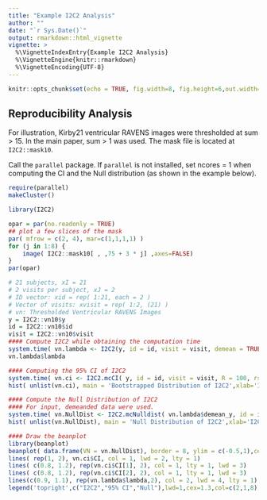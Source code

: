 ```yaml
---
title: "Example I2C2 Analysis"
author: ""
date: "`r Sys.Date()`"
output: rmarkdown::html_vignette
vignette: >
  %\VignetteIndexEntry{Example I2C2 Analysis}
  %\VignetteEngine{knitr::rmarkdown}
  %\VignetteEncoding{UTF-8}
---
```

```r
knitr::opts_chunk$set(echo = TRUE, fig.width=8, fig.height=6,out.width="400px", dpi=120, fig.align='center')
```


## Reproducibility Analysis

For illustration, Kirby21 ventricular RAVENS images were thresholded
at sum > 15. In the main paper, sum > 1 was used. The mask file is located at `I2C2::mask10`.

Call the `parallel` package. If `parallel` is not installed, set ncores = 1 when computing the CI and the Null distribution (as shown in the example below).
```r
require(parallel)
makeCluster()
````

```r
library(I2C2)

opar = par(no.readonly = TRUE)
## plot a few slices of the mask 
par( mfrow = c(2, 4), mar=c(1,1,1,1) )
for (j in 1:8) { 
	image( I2C2::mask10[ , ,75 + 3 * j] ,axes=FALSE)
}
par(opar)
```

```r
# 21 subjects, xI = 21
# 2 visits per subject, xJ = 2
# ID vector: xid = rep( 1:21, each = 2 )
# Vector of visits: xvisit = rep( 1:2, (21) )
# vn: Thresholded Ventricular RAVENS Images
y = I2C2::vn10$y
id = I2C2::vn10$id
visit = I2C2::vn10$visit
#### Compute I2C2 while obtaining the computation time
system.time( vn.lambda <- I2C2(y, id = id, visit = visit, demean = TRUE) )
vn.lambda$lambda
```

```r
#### Computing the 95% CI of I2C2
system.time( vn.ci <- I2C2.mcCI( y, id = id, visit = visit, R = 100, rseed = 1, ncores = 1, demean = TRUE, ci = 0.95 ) )
hist( unlist(vn.ci), main = 'Bootstrapped Distribution of I2C2',xlab='I2C2' ,cex.main=1.5,cex.lab=1.3)
```

```r
#### Compute the Null Distribution of I2C2
#### For input, demeanded data were used.
system.time( vn.NullDist <- I2C2.mcNulldist( vn.lambda$demean_y, id = id, visit = visit, R = 100, rseed = 1, ncores = 1, demean = FALSE ) )  
hist( unlist(vn.NullDist), main = 'Null Distribution of I2C2',xlab='I2C2',cex.main=1.5,cex.lab=1.3)
```

```r
#### Draw the beanplot
library(beanplot)
beanplot( data.frame(VN = vn.NullDist), border = 8, ylim = c(-0.5,1),cex.main=1.5,cex.axis=1.3, main = "I2C2-Ventricular RAVENS", ll = 0.001, col = c(8, 8, "#B2DF8A") )
lines( rep(1, 2), vn.ci$CI, col = 1, lwd = 2, lty = 1)
lines( c(0.8, 1.2), rep(vn.ci$CI[1], 2), col = 1, lty = 1, lwd = 3)
lines( c(0.8, 1.2), rep(vn.ci$CI[2], 2), col = 1, lty = 1, lwd = 3)
lines(c(0.9, 1.1), rep(vn.lambda$lambda,2), col = 2, lwd = 4, lty = 1)
legend('topright',c("I2C2","95% CI","Null"),lwd=1,cex=1.3,col=c(2,1,8))
```